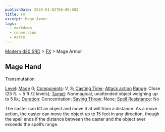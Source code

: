 ```yaml
---
publishDate: 2023-01-02T00:00:00Z
title: FX
excerpt: Mage Armor
tags:
  - markdown
  - conversion
  - Astro
---
```


[Modern d20 SRD](/#modernD20) > [FX](modern-d20-srd-fx-index) > Mage Armor

## Mage Hand

Transmutation

[Level](modern-d20-srd-fx-level): [Mage](modern-d20-srd-classes-advanced-mage)
0; [Components](modern-d20-srd-fx-components): V, S; [Casting Time](modern-d20-srd-fx-casting-time); [Attack action](modern-d20-srd-combat-attack-actions) [Range](modern-d20-srd-fx-range): Close (25 ft. + 5 ft./2
levels); [Target](modern-d20-srd-fx-target): Nonmagical, unattended object
weighing up to 5 lb.; [Duration](modern-d20-srd-fx-duration): Concentration;
[Saving Throw](modern-d20-srd-basics-saving-throws): None; [Spell Resistance](modern-d20-srd-special-abilities-spell-resistance): No

The caster can lift an object and move it at will from a distance. As a move
action, the caster can move the object up to 15 feet in any direction, though
the spell ends if the distance between the caster and the object ever exceeds
the spell’s range.

